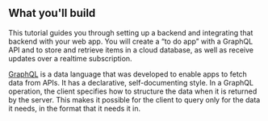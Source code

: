 ## What you'll build

This tutorial guides you through setting up a backend and integrating that backend with your web app. You will create a “to do app” with a GraphQL API and to store and retrieve items in a cloud database, as well as receive updates over a realtime subscription.

[GraphQL](http://graphql.org) is a data language that was developed to enable apps to fetch data from APIs. It has a declarative, self-documenting style. In a GraphQL operation, the client specifies how to structure the data when it is returned by the server. This makes it possible for the client to query only for the data it needs, in the format that it needs it in.
